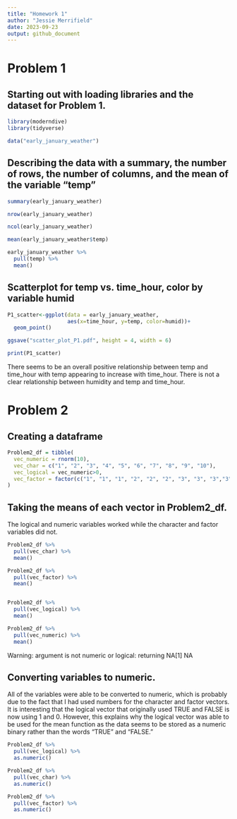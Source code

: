 ```yaml
---
title: "Homework 1"
author: "Jessie Merrifield"
date: 2023-09-23
output: github_document
---
```



# Problem 1



## Starting out with loading libraries and the dataset for Problem 1.

```r
library(moderndive)
library(tidyverse)

data("early_january_weather")
```




## Describing the data with a summary, the number of rows, the number of columns, and the mean of the variable "temp"

```r
summary(early_january_weather)

nrow(early_january_weather)

ncol(early_january_weather)

mean(early_january_weather$temp)

early_january_weather %>% 
  pull(temp) %>%  
  mean()
```



## Scatterplot for temp vs. time_hour, color by variable humid 

```r

P1_scatter<-ggplot(data = early_january_weather,
                   aes(x=time_hour, y=temp, color=humid))+
  geom_point()

ggsave("scatter_plot_P1.pdf", height = 4, width = 6)

print(P1_scatter)

```


There seems to be an overall positive relationship between temp and time_hour with
temp appearing to increase with time_hour. There is not a clear relationship between humidity
and temp and time_hour. 






# Problem 2


## Creating a dataframe

```r
Problem2_df = tibble(
  vec_numeric = rnorm(10),
  vec_char = c("1", "2", "3", "4", "5", "6", "7", "8", "9", "10"),
  vec_logical = vec_numeric>0,
  vec_factor = factor(c("1", "1", "1", "2", "2", "2", "3", "3", "3","3"))
)

```




## Taking the means of each vector in Problem2_df. 
The logical and numeric variables worked while the character and factor variables did not. 

```r
Problem2_df %>% 
  pull(vec_char) %>% 
  mean()

Problem2_df %>% 
  pull(vec_factor) %>% 
  mean()


Problem2_df %>% 
  pull(vec_logical) %>% 
  mean()

Problem2_df %>% 
  pull(vec_numeric) %>% 
  mean()

```
Warning: argument is not numeric or logical: returning NA[1] NA










## Converting variables to numeric. 

All of the variables were able to be converted to numeric, which is probably due to the fact that I had used numbers for the character and factor vectors. It is interesting that the logical vector that originally used TRUE and FALSE is now using 1 and 0. However, this explains why the logical vector was able to be used for the mean function as the data seems
to be stored as a numeric binary rather than the words "TRUE" and "FALSE."


```r
Problem2_df %>% 
  pull(vec_logical) %>% 
  as.numeric()

Problem2_df %>% 
  pull(vec_char) %>% 
  as.numeric()

Problem2_df %>% 
  pull(vec_factor) %>% 
  as.numeric()
```

